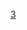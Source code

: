 {{高速公路
|模板名稱= 首都高速3號澀谷線
|模板闊度=
|名稱=[[File:Shuto Urban Expwy Sign 0003.svg|24px]][[首都高速道路]][[首都高速道路3號澀谷線|3號澀谷線]]
|公路類別=
|代表色=#007d18
|背景顏色=
|字體大小=
|交流道列表= [[谷町系統交流道]]（連接[[首都高速都心環狀線|都心環狀線]]） - (301)[[高樹町出入口]] - (302,303)[[澀谷出入口]] - [[大橋系統交流道]]（連接[[首都高速中央環狀線|中央環狀線]]） - (304)[[池尻出入口]] - (305)[[三軒茶屋出入口]] - [[用賀停車區]]/[[用賀收費站|收費站]] - (307)[[東京交流道|用賀出入口]]（連接[[東名高速道路|東名道]]）
}}
<noinclude>
[[Category:首都高速道路模板|3]]
</noinclude>